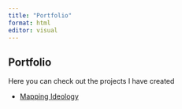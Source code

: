 ```yaml
---
title: "Portfolio"
format: html
editor: visual
---
```


## Portfolio

Here you can check out the projects I have created

<ul>
  <li><a href="mapping ideology.html" target="_blank">Mapping Ideology<a/></li>
  </li>
